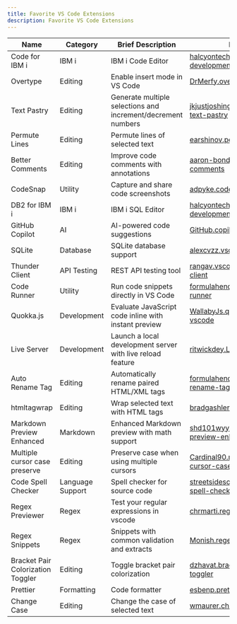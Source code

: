 ```yaml
---
title: Favorite VS Code Extensions
description: Favorite VS Code Extensions
---
```


| **Name**                          | **Category**     | **Brief Description**                                        | **ID**                                                                                                                            |
| --------------------------------- | ---------------- | ------------------------------------------------------------ | --------------------------------------------------------------------------------------------------------------------------------- | 
| Code for IBM i                    | IBM i            | IBM i Code Editor                                            | [halcyontechltd.ibm-i-development-pack](https://marketplace.visualstudio.com/items?itemName=halcyontechltd.ibm-i-development-pack) |
| Overtype                          | Editing          | Enable insert mode in VS Code                                | [DrMerfy.overtype ](https://marketplace.visualstudio.com/items?itemName=DrMerfy.overtype)                                          | 
| Text Pastry                       | Editing          | Generate multiple selections and increment/decrement numbers | [jkjustjoshing.vscode-text-pastry ](https://marketplace.visualstudio.com/items?itemName=jkjustjoshing.vscode-text-pastry)          | 
| Permute Lines                     | Editing          | Permute lines of selected text                               | [earshinov.permute-lines ](https://marketplace.visualstudio.com/items?itemName=earshinov.permute-lines)                            | 
| Better Comments                   | Editing          | Improve code comments with annotations                       | [aaron-bond.better-comments ](https://marketplace.visualstudio.com/items?itemName=aaron-bond.better-comments)                      |
| CodeSnap                          | Utility          | Capture and share code screenshots                           | [adpyke.codesnap ](https://marketplace.visualstudio.com/items?itemName=adpyke.codesnap)                                            | 
| DB2 for IBM i                     | IBM i            | IBM i SQL Editor                                             | [halcyontechltd.ibm-i-development-pack](https://marketplace.visualstudio.com/items?itemName=halcyontechltd.ibm-i-development-pack) |
| GitHub Copilot                    | AI               | AI-powered code suggestions                                  | [GitHub.copilot ](https://marketplace.visualstudio.com/items?itemName=GitHub.copilot)                                              |
| SQLite                            | Database         | SQLite database support                                      | [alexcvzz.vscode-sqlite ](https://marketplace.visualstudio.com/items?itemName=alexcvzz.vscode-sqlite)                              | 
| Thunder Client                    | API Testing      | REST API testing tool                                        | [rangav.vscode-thunder-client ](https://marketplace.visualstudio.com/items?itemName=rangav.vscode-thunder-client)                  |
| Code Runner                       | Utility          | Run code snippets directly in VS Code                        | [formulahendry.code-runner ](https://marketplace.visualstudio.com/items?itemName=formulahendry.code-runner)                        |
| Quokka.js                         | Development      | Evaluate JavaScript code inline with instant preview         | [WallabyJs.quokka-vscode ](https://marketplace.visualstudio.com/items?itemName=WallabyJs.quokka-vscode)                            | 
| Live Server                       | Development      | Launch a local development server with live reload feature   | [ritwickdey.LiveServer ](https://marketplace.visualstudio.com/items?itemName=ritwickdey.LiveServer)                                |
| Auto Rename Tag                   | Editing          | Automatically rename paired HTML/XML tags                    | [formulahendry.auto-rename-tag ](https://marketplace.visualstudio.com/items?itemName=formulahendry.auto-rename-tag)                |
| htmltagwrap                       | Editing          | Wrap selected text with HTML tags                            | [bradgashler.htmltagwrap ](https://marketplace.visualstudio.com/items?itemName=bradgashler.htmltagwrap)                            |
| Markdown Preview Enhanced         | Markdown         | Enhanced Markdown preview with math support                  | [shd101wyy.markdown-preview-enhanced ](https://marketplace.visualstudio.com/items?itemName=shd101wyy.markdown-preview-enhanced)    |
| Multiple cursor case preserve     | Editing          | Preserve case when using multiple cursors                    | [Cardinal90.multi-cursor-case-preserve](https://marketplace.visualstudio.com/items?itemName=Cardinal90.multi-cursor-case-preserve) | 
| Code Spell Checker                | Language Support | Spell checker for source code                                | [streetsidesoftware.code-spell-checker](https://marketplace.visualstudio.com/items?itemName=streetsidesoftware.code-spell-checker) | 
| Regex Previewer                   | Regex            | Test your regular expressions in vscode                      | [chrmarti.regex ](https://marketplace.visualstudio.com/items?itemName=chrmarti.regex)                                              | 
| Regex Snippets                    | Regex            | Snippets with common validation and extracts                 | [Monish.regexsnippets ](https://marketplace.visualstudio.com/items?itemName=Monish.regexsnippets)                                  | 
| Bracket Pair Colorization Toggler | Editing          | Toggle bracket pair colorization                             | [dzhavat.bracket-pair-toggler ](https://marketplace.visualstudio.com/items?itemName=dzhavat.bracket-pair-toggler)                  | 
| Prettier                          | Formatting       | Code formatter                                               | [esbenp.prettier-vscode ](https://marketplace.visualstudio.com/items?itemName=esbenp.prettier-vscode)                              | 
| Change Case                       | Editing          | Change the case of selected text                             | [wmaurer.change-case ](https://marketplace.visualstudio.com/items?itemName=wmaurer.change-case)                                    |
